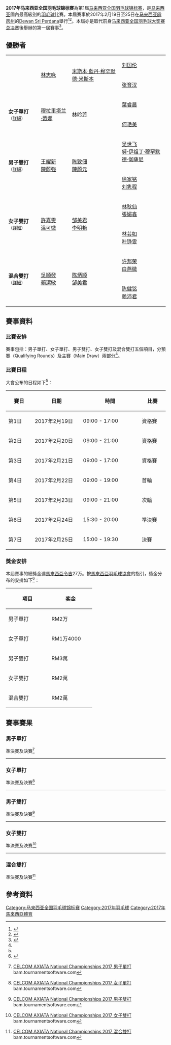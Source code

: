 {{noteTA
|G1=Badminton
}}
{{infobox badminton event
|name           = 2017年马来西亚全国羽毛球锦标赛
|image          = 
|size           = 
|caption        = 
|dates          = 2017年2月19日－2月25日
|number_edition = 第1屆
|level          = 
|prize_money    = 27萬[[馬來西亞令吉|馬來西亞令吉]]
|location       = {{MAS}}[[霹雳州|霹雳州]]{{link-ms|烏魯近打|Ulu Kinta}}
|venue          = [[Dewan_Sri_Perdana|Dewan Sri Perdana]]
|previous       = 2016年马来西亚全国羽毛球大奖赛总决赛
|next           = 2018年马来西亚全国羽毛球锦标赛
}}
'''2017年马来西亚全国羽毛球锦标赛'''為第1屆[[马来西亚全国羽毛球锦标赛|马来西亚全国羽毛球锦标赛]]，是[[马来西亚|马来西亚]]國內最高級別的[[羽毛球|羽毛球]]比賽。本屆賽事於2017年2月19日至25日在[[马来西亚|马来西亚]][[霹雳州|霹雳州]]{{link-ms|烏魯近打|Ulu Kinta}}的[[Dewan_Sri_Perdana|Dewan Sri Perdana]]舉行<ref name="Prospectus">{{ms}}{{cite web|title=Tournament Prospectus -  CELCOM AXIATA KEJOHANAN BADMITON KEBANGSAAN MALAYSIA 2017|url=http://bam.org.my/wp-content/uploads/2016/12/CELCOM-AXIATA-Malaysia-National-Chanpionships-2017-Tournaments-Prospectus_25-Jan-2017.pdf|deadurl=yes|archiveurl=https://web.archive.org/web/20170228161227/http://bam.org.my/wp-content/uploads/2016/12/CELCOM-AXIATA-Malaysia-National-Chanpionships-2017-Tournaments-Prospectus_25-Jan-2017.pdf|archivedate=2017-02-28|publisher=[[馬來西亞羽毛球協會|馬來西亞羽毛球協會]]|accessdate=2017-02-28}}</ref><ref>{{zh-cn}}{{cite news|title=大马全国锦标赛首轮名将顺利过关 刘国伦男单晋级|url=http://sports.sina.com.cn/others/badmin/2017-02-23/doc-ifyavvsh6039766.shtml|deadurl=no|archiveurl=https://web.archive.org/web/20170302015400/http://sports.sina.com.cn/others/badmin/2017-02-23/doc-ifyavvsh6039766.shtml|date=2017-02-23|archivedate=2017-03-02|publisher=[[新浪體育|新浪體育]]|accessdate=2017-03-02}}</ref>。本屆亦是取代前身[[马来西亚全国羽毛球大奖赛总决赛|马来西亚全国羽毛球大奖赛总决赛]]後舉辦的第一屆賽事<ref>{{zh-cn}}{{cite news|title=2017羽坛前瞻:国羽苏杯大热 李宗伟再拼世界冠军|url=http://sports.sina.com.cn/others/badmin/2017-01-03/doc-ifxzczfc6694855.shtml|archiveurl=https://web.archive.org/web/20170302150644/http://sports.sina.com.cn/others/badmin/2017-01-03/doc-ifxzczfc6694855.shtml|archivedate=2017-03-02|publisher=[[星洲日报|星洲日报]]|accessdate=2018-10-04|dead-url=no}}</ref>。

== 優勝者 ==
{| {{MedalistTable|type=項目|columns=1|labelwidth=100px|style=font-size:small;}}
|-
|rowspan=2|{{nowrap|'''男子單打'''<small>（[[#男子單打|詳細]]）</small>}}
|rowspan=2| [[林志咏|林志咏]]
|rowspan=2| [[米斯本·藍丹·穆罕默德·米斯本|米斯本·藍丹·穆罕默德·米斯本]]
|rowspan=1| [[刘国伦|刘国伦]]
|-
|[[张育汉|张育汉]]
|-
|rowspan=2|'''女子單打'''<small>（[[#女子單打|詳細]]）</small>
|rowspan=2| [[穆拉里塔兰·蒂娜|穆拉里塔兰·蒂娜]]
|rowspan=2| [[林吟芳|林吟芳]]
|rowspan=1| [[葉睿晨|葉睿晨]]
|-
|[[何艳美|何艳美]]
|-
|rowspan=2|'''男子雙打'''<small>（[[#男子雙打|詳細]]）</small>
|rowspan=2| [[王耀新|王耀新]]<br/>[[陳蔚強|陳蔚強]]
|rowspan=2| [[陈致佃|陈致佃]]<br/>[[陳蔚元|陳蔚元]]
|rowspan=1| [[吴世飞|吴世飞]]<br/>[[努·伊祖丁·穆罕默德·侞薩尼|努·伊祖丁·穆罕默德·侞薩尼]]
|-
|[[徐家铭|徐家铭]]<br/>[[刘隽程|刘隽程]]
|-
|rowspan=2|'''女子雙打'''<small>（[[#女子雙打|詳細]]）</small>
|rowspan=2| [[許嘉雯|許嘉雯]]<br/>[[溫可微|溫可微]]
|rowspan=2| [[邹美君|邹美君]]<br/>[[李明艳|李明艳]]
|rowspan=1| [[林秋仙|林秋仙]]<br/>[[張媚鑫|張媚鑫]]
|-
|[[林芸如|林芸如]]<br/>[[叶铮雯|叶铮雯]]
|-
|rowspan=2|'''混合雙打'''<small>（[[#混合雙打|詳細]]）</small>
|rowspan=2| [[吳順發|吳順發]]<br/>[[賴潔敏|賴潔敏]]
|rowspan=2| [[陈炳顺|陈炳顺]]<br/>[[邹美君|邹美君]]
|rowspan=1| [[许邦荣|许邦荣]]<br/>[[白燕微|白燕微]]
|-
|[[陈健铭|陈健铭]]<br/>[[赖沛君|赖沛君]]
|}

== 賽事資料 ==
===比賽安排===
賽事包括：男子單打、女子單打、男子雙打、女子雙打及混合雙打五個項目，分預賽（Qualifying Rounds）及主賽（Main Draw）兩部分<ref name="Prospectus"/>。

===比賽日程===
大會公布的日程如下<ref name="Prospectus"/>：
{| class=wikitable style="text-align:center; font-size:small" 
! width="80" |賽日
! width="160"|日期
! width="200"|時間
! width="80" |比賽
|-
|第1日||2017年2月19日||09:00 - 17:00||資格賽
|- 
|第2日||2017年2月20日||09:00 - 21:00||資格賽
|-
|第3日||2017年2月21日||09:00 - 17:00||資格賽
|-
|第4日||2017年2月22日||09:00 - 19:00||首輪
|-
|第5日||2017年2月23日||09:00 - 21:00||次輪
|-
|第6日||2017年2月24日||15:30 - 20:00||準決賽
|-
|第7日||2017年2月25日||15:00 - 19:30||決賽
|}

=== 獎金安排 ===
本屆賽事的總獎金達[[馬來西亞令吉|馬來西亞令吉]]27万。按[[馬來西亞羽毛球協會|馬來西亞羽毛球協會]]的指引，獎金分布的安排如下<ref>{{zh-hant}}{{cite news|title=增總獎金吸引參賽者 全國羽賽新貌示人|url=http://www.guangming.com.my/node/327606?tid=78|archiveurl=https://web.archive.org/web/20170302015319/http://www.guangming.com.my/node/327606?tid=78|date=2017-02-01|archivedate=2017-03-02|publisher=[[光明日報|光明日報]]|accessdate=2017-03-02|dead-url=yes}}</ref>：
{| class=wikitable style="text-align:center; font-size:small" 
!width="120"|项目
!width="120"|奖金
|-
|男子單打
|RM2万
|-
|女子單打
|RM1万4000
|-
|男子雙打
|RM3萬
|-
|女子雙打
|RM2萬
|-
|混合雙打
|RM2萬
|}

== 賽事賽果==
=== 男子單打 ===
;準決賽及決賽<ref>{{en}}[https://bam.tournamentsoftware.com/sport/draw.aspx?id=31138B89-F2D9-493A-A5F8-CDBC0154BA4A&draw=2 CELCOM AXIATA National Championships 2017 男子單打] bam.tournamentsoftware.com</ref>
{{4TeamBracket-Tennis3-v2
| team-width = 200
| score-width= 20

| RD1-seed1=8
| RD1-team1='''[[林志咏|林志咏]]
| RD1-score1-1=17
| RD1-score1-2='''21
| RD1-score1-3='''30
| RD1-seed2=3
| RD1-team2=[[刘国伦|刘国伦]] 
| RD1-score2-1='''21
| RD1-score2-2=11
| RD1-score2-3=29

| RD1-seed3=Q10
| RD1-team3='''[[米斯本·藍丹·穆罕默德·米斯本|米斯本·藍丹·穆罕默德·米斯本]] 
| RD1-score3-1='''21
| RD1-score3-2=27
| RD1-score3-3='''21
| RD1-seed4=7
| RD1-team4=[[张育汉|张育汉]]
| RD1-score4-1=9
| RD1-score4-2='''29
| RD1-score4-3=11

| RD2-seed1=8
| RD2-team1='''[[林志咏|林志咏]]
| RD2-score1-1='''21
| RD2-score1-2='''21
| RD2-score1-3=
| RD2-seed2=Q10
| RD2-team2=[[米斯本·藍丹·穆罕默德·米斯本|米斯本·藍丹·穆罕默德·米斯本]]
| RD2-score2-1=19
| RD2-score2-2=8
| RD2-score2-3=
}}
----

=== 女子單打 ===
;準決賽及決賽<ref>{{en}}[https://bam.tournamentsoftware.com/sport/draw.aspx?id=31138B89-F2D9-493A-A5F8-CDBC0154BA4A&draw=3 CELCOM AXIATA National Championships 2017 女子單打] bam.tournamentsoftware.com</ref>
{{4TeamBracket-Tennis3-v2
| team-width = 200
| score-width= 20

| RD1-seed1=1
| RD1-team1=[[何艳美|何艳美]] 
| RD1-score1-1=9
| RD1-score1-2=9
| RD1-score1-3=
| RD1-seed2=4
| RD1-team2='''[[林吟芳|林吟芳]] 
| RD1-score2-1='''21
| RD1-score2-2='''21
| RD1-score2-3=

| RD1-seed3=
| RD1-team3=[[葉睿晨|葉睿晨]]
| RD1-score3-1=13
| RD1-score3-2='''21
| RD1-score3-3=14
| RD1-seed4=
| RD1-team4='''[[穆拉里塔兰·蒂娜|穆拉里塔兰·蒂娜]] 
| RD1-score4-1='''21
| RD1-score4-2=14
| RD1-score4-3='''21

| RD2-seed1=4
| RD2-team1=[[林吟芳|林吟芳]]
| RD2-score1-1=21
| RD2-score1-2=8
| RD2-score1-3=
| RD2-seed2=
| RD2-team2='''[[穆拉里塔兰·蒂娜|穆拉里塔兰·蒂娜]] 
| RD2-score2-1='''23
| RD2-score2-2='''21
| RD2-score2-3=
}}
----

=== 男子雙打 ===
;準決賽及決賽<ref>{{en}}[https://bam.tournamentsoftware.com/sport/draw.aspx?id=31138B89-F2D9-493A-A5F8-CDBC0154BA4A&draw=5 CELCOM AXIATA National Championships 2017 男子雙打] bam.tournamentsoftware.com</ref>
{{4TeamBracket-Tennis3-v2
| team-width = 200
| score-width= 20

| RD1-seed1=1
| RD1-team1=[[吴世飞|吴世飞]]<br/> [[努·伊祖丁·穆罕默德·侞薩尼|努·伊祖丁·穆罕默德·侞薩尼]]
| RD1-score1-1=18
| RD1-score1-2=12
| RD1-score1-3=
| RD1-seed2=
| RD1-team2='''[[王耀新|王耀新]]<br/> [[陈蔚强|陈蔚强]]
| RD1-score2-1='''21
| RD1-score2-2='''21
| RD1-score2-3=

| RD1-seed3=3
| RD1-team3=[[徐家铭|徐家铭]]<br/> [[刘隽程|刘隽程]]
| RD1-score3-1=19
| RD1-score3-2=18
| RD1-score3-3=
| RD1-seed4=2
| RD1-team4='''[[陈致佃|陈致佃]]<br/> [[陳蔚元|陳蔚元]]
| RD1-score4-1='''21
| RD1-score4-2='''21
| RD1-score4-3=

| RD2-seed1=
| RD2-team1='''[[王耀新|王耀新]]<br/> [[陈蔚强|陈蔚强]]
| RD2-score1-1='''22
| RD2-score1-2='''21
| RD2-score1-3=
| RD2-seed2=2
| RD2-team2=[[陈致佃|陈致佃]]<br/> [[陳蔚元|陳蔚元]]
| RD2-score2-1=20
| RD2-score2-2=18
| RD2-score2-3=
}}
----

=== 女子雙打 ===
;準決賽及決賽<ref>{{en}}[https://bam.tournamentsoftware.com/sport/draw.aspx?id=31138B89-F2D9-493A-A5F8-CDBC0154BA4A&draw=7 CELCOM AXIATA National Championships 2017 女子雙打] bam.tournamentsoftware.com</ref>
{{4TeamBracket-Tennis3-v2
| team-width = 200
| score-width= 20

| RD1-seed1=1
| RD1-team1='''[[许嘉雯|许嘉雯]]<br/> [[温可微|温可微]]
| RD1-score1-1='''21
| RD1-score1-2='''21
| RD1-score1-3=
| RD1-seed2=
| RD1-team2=[[林秋仙|林秋仙]]<br/> [[張媚鑫|張媚鑫]]
| RD1-score2-1=16
| RD1-score2-2=9
| RD1-score2-3=

| RD1-seed3=3
| RD1-team3=[[林芸如|林芸如]]<br/> [[叶铮雯|叶铮雯]]
| RD1-score3-1='''26
| RD1-score3-2=10
| RD1-score3-3=11
| RD1-seed4=2
| RD1-team4='''[[邹美君|邹美君]]<br/> [[李明艳|李明艳]]
| RD1-score4-1=24
| RD1-score4-2='''21
| RD1-score4-3='''21

| RD2-seed1=1
| RD2-team1='''[[許嘉雯|許嘉雯]]<br/> [[溫可微|溫可微]]
| RD2-score1-1=20
| RD2-score1-2='''21
| RD2-score1-3='''21
| RD2-seed2=2
| RD2-team2=[[邹美君|邹美君]]<br/> [[李明艳|李明艳]]
| RD2-score2-1='''22
| RD2-score2-2=11
| RD2-score2-3= 8
}}
----

=== 混合雙打 ===
;準決賽及決賽<ref>{{en}}[https://bam.tournamentsoftware.com/sport/draw.aspx?id=31138B89-F2D9-493A-A5F8-CDBC0154BA4A&draw=9 CELCOM AXIATA National Championships 2017 混合雙打] bam.tournamentsoftware.com</ref>
{{4TeamBracket-Tennis3-v2
| team-width = 200
| score-width= 20

| RD1-seed1=1
| RD1-team1=[[陈健铭|陈健铭]]<br/> [[赖沛君|赖沛君]]
| RD1-score1-1=17
| RD1-score1-2='''21
| RD1-score1-3=19
| RD1-seed2=
| RD1-team2='''[[陈炳顺|陈炳顺]]<br/> [[邹美君|邹美君]]
| RD1-score2-1='''21
| RD1-score2-2=19
| RD1-score2-3='''21

| RD1-seed3=
| RD1-team3=[[许邦荣|许邦荣]]<br/> [[白燕微|白燕微]]
| RD1-score3-1=9
| RD1-score3-2=17
| RD1-score3-3=
| RD1-seed4=2
| RD1-team4='''[[吳順發|吳順發]]<br/> [[賴潔敏|賴潔敏]]
| RD1-score4-1='''21
| RD1-score4-2='''21
| RD1-score4-3=

| RD2-seed1=
| RD2-team1=[[陈炳顺|陈炳顺]]<br/> [[邹美君|邹美君]]
| RD2-score1-1=19
| RD2-score1-2='''21
| RD2-score1-3=17
| RD2-seed2=2
| RD2-team2='''[[吳順發|吳順發]]<br/> [[賴潔敏|賴潔敏]]
| RD2-score2-1='''21
| RD2-score2-2=16
| RD2-score2-3='''21
}}

== 參考資料 ==
{{portal|马来西亚|羽毛球}}
{{Reflist}}

[[Category:马来西亚全国羽毛球锦标赛|Category:马来西亚全国羽毛球锦标赛]]
[[Category:2017年羽毛球|Category:2017年羽毛球]]
[[Category:2017年馬來西亞體育|Category:2017年馬來西亞體育]]